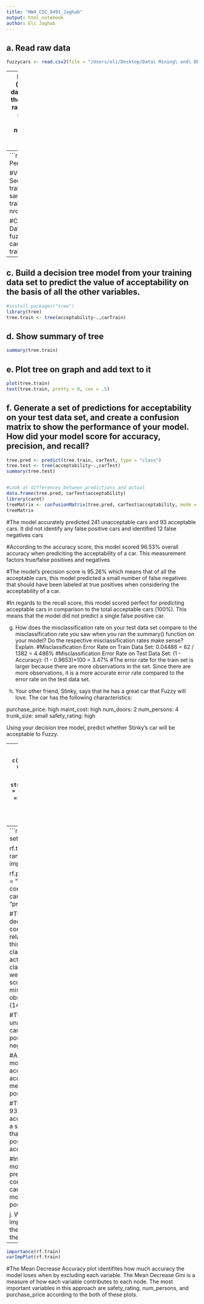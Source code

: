 ```yaml
---
title: "HW4_CSC_8491_Jaghab"
output: html_notebook
author: Eli Jaghab
---
```

a. Read raw data
---
```r
fuzzycars <- read.csv2(file = "/Users/eli/Desktop/Data\ Mining\ and\ DB\ Programming/car_data.csv", stringsAsFactors = TRUE)
```
---
b. Create the training (80%) and test (20%) data set. You should split the two data sets using a random sample, and you should use your own unique Villanova Id number to set the seed before taking your sample.
---
```r
#Training Data Percentage
trainPct <- 0.8

#Villanova ID Number Seed
set.seed(01618670)
trainRows <- sample(1:nrow(fuzzycars), trainPct * nrow(fuzzycars))

#Create Training and Test Data Sets
carTrain <- fuzzycars[trainRows,]
carTest <- fuzzycars[-trainRows,]
```
---
c. Build a decision tree model from your training data set to predict the value of acceptability on the basis of all the other variables. 
---
```r
#install.packages("tree")
library(tree)
tree.train <- tree(acceptability~.,carTrain)
```

d. Show summary of tree
---
```r
summary(tree.train)
```
e. Plot tree on graph and add text to it
---
```r
plot(tree.train)
text(tree.train, pretty = 0, cex = .5)
```
f. Generate a set of predictions for acceptability on your test data set, and create a confusion matrix to show the performance of your model. How did your model score for accuracy, precision, and recall?
---
```r
tree.pred <- predict(tree.train, carTest, type = "class")
tree.test <- tree(acceptability~.,carTest)
summary(tree.test)


#Look at differences between predictions and actual 
data.frame(tree.pred, carTest$acceptability)
library(caret)
treeMatrix <- confusionMatrix(tree.pred, carTest$acceptability, mode = "prec_recall")
treeMatrix
```

#The model accurately predicted 241 unacceptable cars and 93 acceptable cars. It did not identify any false positive cars and identified 12 false negatives cars

#According to the accuracy score, this model scored 96.53% overall accuracy when prediciting the acceptability of a car. This measurement factors true/false positives and negatives

#The model's precision score is 95.26% which means that of all the acceptable cars, this model predicted a small number of false negatives that should have been labeled at true positives when considering the acceptability of a car. 

#In regards to the recall score, this model scored perfect for predicting acceptable cars in comparison to the total acceptable cars (100%). This means that the model did not predict a single false positive car. 



g. How does the misclassification rate on your test data set compare to the misclassification rate you saw when you ran the summary() function on your model? Do the respective misclassification rates make sense? Explain.
#Misclassification Error Rate on Train Data Set: 0.04486 = 62 / 1382 = 4.486%
#Misclassification Error Rate on Test Data Set:  (1 - Accuracy): (1 - 0.9653)*100  = 3.47%
#The error rate for the train set is larger because there are more observations in the set. Since there are more observations, it is a more accurate error rate compared to the error rate on the test data set. 



h. Your other friend, Stinky, says that he has a great car that Fuzzy will love. The car has the following characteristics:

purchase_price: high
maint_cost: high
num_doors: 2
num_persons: 4
trunk_size: small
safety_rating: high

Using your decision tree model, predict whether Stinky’s car will be acceptable to Fuzzy.

---
```r
stinky <- data.frame(purchase_price = c('high'), maint_cost = c('high'), num_doors = c(2), num_persons = c(4), trunk_size = c('small'), safety_rating = c('high'), stringsAsFactors = TRUE)
stinkyPred = predict(tree.train, stinky, type = "class")
stinkyPred
```
#The model predicts that the car that Stinky suggested for Fuzzy will be acceptable. 

i. Try to improve your test set results using a random forest. Show your code, your OOB error rate, and your accuracy, precision, and recall

---
```r
library(randomForest)
set.seed(01618670)

rf.train <-randomForest(acceptability~.,carTrain, importance = TRUE)
rf.train

rf.pred <- predict(rf.train, carTest, type = "class")
rfMatrix <- confusionMatrix(rf.pred, carTest$acceptability, mode = "prec_recall")
rfMatrix
```


#The Out of Bag Error Rate of the decision tree model is calculated by considering the misclassified cars in relation to the total observations. In this model, there was 3 cars that was classified as acceptable when it was actually unacceptable, and 14 cars classified as unacceptable when they were actually acceptable. The OOB score for this model is the amount of misclassified cars divided by the total observations (14+3) / (14+3+943+422) = 1.23%

#The model accurately predicted 247 unacceptable cars and 93 acceptable cars. It did not identify any false positive cars and identified 12 false negatives cars

#According to the accuracy score, this model scored 98.527% overall accuracy when prediciting the acceptability of a car. This measurement factors true/false positives and negatives.

#The model's precision score is 93.94% which means that of all the acceptable cars, this model predicted a small number of false negatives (6) that should have been labeled at true positives when considering the acceptability of a car. 

#In regards to the recall score, this model also scored perfect for predicting acceptable cars in comparison to the total acceptable cars (100%). This means that the model did not predict a single false positive car. 

j. What variables ended up being most important in the approach you used in the previous step? Show the code and the output that tell you this.

---
```r
importance(rf.train)
varImpPlot(rf.train)
```
#The Mean Decrease Accuracy plot identifites how much accuracy the model loses when by excluding each variable. The Mean Decrease Gini is a measure of how each variable contributes to each node. The most important variables in this approach are safety_rating, num_persons, and purchase_price according to the both of these plots. 




















